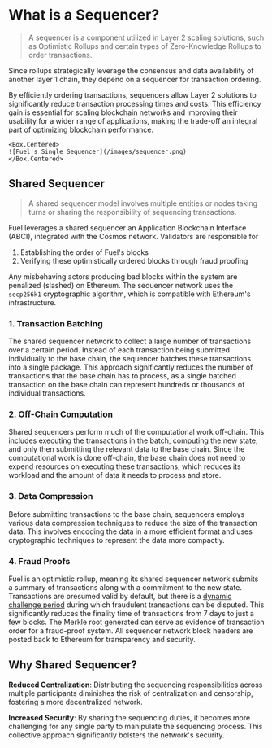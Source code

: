 # What is a Sequencer?

> A sequencer is a component utilized in Layer 2 scaling solutions, such as Optimistic Rollups and certain types of Zero-Knowledge Rollups to order transactions.

Since rollups strategically leverage the consensus and data availability of another layer 1 chain, they depend on a sequencer for transaction ordering.

By efficiently ordering transactions, sequencers allow Layer 2 solutions to significantly reduce transaction processing times and costs. This efficiency gain is essential for scaling blockchain networks and improving their usability for a wider range of applications, making the trade-off an integral part of optimizing blockchain performance.

    <Box.Centered>
    ![Fuel's Single Sequencer](/images/sequencer.png)
    </Box.Centered>

## Shared Sequencer

> A shared sequencer model involves multiple entities or nodes taking turns or sharing the responsibility of sequencing transactions.

Fuel leverages a shared sequencer an Application Blockchain Interface (ABCI), integrated with the Cosmos network. Validators are responsible for

1. Establishing the order of Fuel's blocks
2. Verifying these optimistically ordered blocks through fraud proofing

Any misbehaving actors producing bad blocks within the system are penalized (slashed) on Ethereum. The sequencer network uses the `secp256k1` cryptographic algorithm, which is compatible with Ethereum's infrastructure.

### 1. Transaction Batching

The shared sequencer network to collect a large number of transactions over a certain period. Instead of each transaction being submitted individually to the base chain, the sequencer batches these transactions into a single package. This approach significantly reduces the number of transactions that the base chain has to process, as a single batched transaction on the base chain can represent hundreds or thousands of individual transactions.

### 2. Off-Chain Computation

Shared sequencers perform much of the computational work off-chain. This includes executing the transactions in the batch, computing the new state, and only then submitting the relevant data to the base chain. Since the computational work is done off-chain, the base chain does not need to expend resources on executing these transactions, which reduces its workload and the amount of data it needs to process and store.

### 3. Data Compression

Before submitting transactions to the base chain, sequencers employs various data compression techniques to reduce the size of the transaction data. This involves encoding the data in a more efficient format and uses cryptographic techniques to represent the data more compactly.

### 4. Fraud Proofs

Fuel is an optimistic rollup, meaning its shared sequencer network submits a summary of transactions along with a commitment to the new state. Transactions are presumed valid by default, but there is a [dynamic challenge period](https://forum.fuel.network/t/why-wait-a-week-fast-finality-optimistic-rollups/4471) during which fraudulent transactions can be disputed. This significantly reduces the finality time of transactions from 7 days to just a few blocks. The Merkle root generated can serve as evidence of transaction order for a fraud-proof system. All sequencer network block headers are posted back to Ethereum for transparency and security.

## Why Shared Sequencer?

**Reduced Centralization**: Distributing the sequencing responsibilities across multiple participants diminishes the risk of centralization and censorship, fostering a more decentralized network.

**Increased Security**: By sharing the sequencing duties, it becomes more challenging for any single party to manipulate the sequencing process. This collective approach significantly bolsters the network's security.
